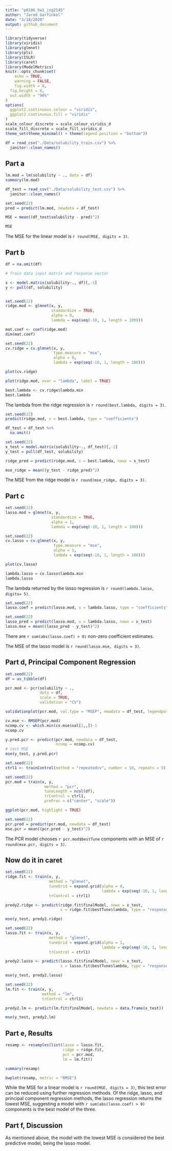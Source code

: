 ```yaml
---
title: "p8106_hw1_jsg2145"
author: "Jared Garfinkel"
date: "2/18/2020"
output: github_document
---
```


```r
library(tidyverse)
library(viridis)
library(glmnet)
library(pls)
library(ISLR)
library(caret)
library(ModelMetrics)
knitr::opts_chunk$set(
	echo = TRUE,
	warning = FALSE,
	fig.width = 8, 
  fig.height = 6,
  out.width = "90%"
)
options(
  ggplot2.continuous.colour = "viridis",
  ggplot2.continuous.fill = "viridis"
)
scale_colour_discrete = scale_colour_viridis_d
scale_fill_discrete = scale_fill_viridis_d
theme_set(theme_minimal() + theme(legend.position = "bottom"))
```

```r
df = read_csv("./Data/solubility_train.csv") %>% 
  janitor::clean_names()
```

## Part a

```r
lm.mod = lm(solubility ~ ., data = df)
summary(lm.mod)
```

```r
df_test = read_csv("./Data/solubility_test.csv") %>% 
  janitor::clean_names()

set.seed(22)
pred = predict(lm.mod, newdata = df_test)

MSE = mean((df_test$solubility - pred)^2)

MSE
```
The MSE for the linear model is `r round(MSE, digits = 3)`.

## Part b

```r
df = na.omit(df)

# Train data input matrix and response vector

x <- model.matrix(solubility~., df)[,-1]
y <- pull(df, solubility)


set.seed(22)
ridge.mod <- glmnet(x, y, 
                    standardize = TRUE, 
                    alpha = 0,
                    lambda = exp(seq(-10, 1, length = 100)))

mat.coef <- coef(ridge.mod)
dim(mat.coef)

set.seed(22)
cv.ridge = cv.glmnet(x, y, 
                     type.measure = "mse", 
                     alpha = 0, 
                     lambda = exp(seq(-10, 1, length = 100)))

plot(cv.ridge)
```

```r
plot(ridge.mod, xvar = "lambda", label = TRUE)
```

```r
best.lambda <- cv.ridge$lambda.min
best.lambda
```

The lambda from the ridge regression is `r round(best.lambda, digits = 3)`.

```r
set.seed(22)
predict(ridge.mod, s = best.lambda, type = "coefficients")
```

```r
df_test = df_test %>% 
  na.omit()

set.seed(22)
x_test = model.matrix(solubility~., df_test)[,-1]
y_test = pull(df_test, solubility)

ridge_pred = predict(ridge.mod, s = best.lambda, newx = x_test)

mse_ridge = mean((y_test - ridge_pred)^2)
```

The MSE from the ridge model is `r round(mse_ridge, digits = 3)`.

## Part c

```r
set.seed(22)
lasso.mod = glmnet(x, y, 
                    standardize = TRUE, 
                    alpha = 1,
                    lambda = exp(seq(-10, 1, length = 100)))
```

```r
set.seed(22)
cv.lasso = cv.glmnet(x, y, 
                     type.measure = "mse", 
                     alpha = 1, 
                     lambda = exp(seq(-10, 1, length = 100)))

plot(cv.lasso)
```

```r
lambda.lasso = cv.lasso$lambda.min
lambda.lasso
```

The lambda returned by the lasso regression is `r round(lambda.lasso, digits= 5)`.

```r
set.seed(22)
lasso.coef = predict(lasso.mod, s = lambda.lasso, type = "coefficients")
```

```r
set.seed(22)
lasso_pred = predict(lasso.mod, s = lambda.lasso, newx = x_test)
lasso.mse = mean((lasso_pred - y_test)^2)
```

There are `r sum(abs(lasso.coef) > 0)` non-zero coefficient estimates.

The MSE of the lasso model is `r round(lasso.mse, digits = 3)`.

## Part d, Principal Component Regression

```r
set.seed(22)
df = as_tibble(df)

pcr.mod <- pcr(solubility ~ .,
               data = df,
               scale = TRUE, 
               validation = "CV")

validationplot(pcr.mod, val.type = "MSEP", newdata = df_test, legendpos = "topright")

cv.mse <- RMSEP(pcr.mod)
ncomp.cv <- which.min(cv.mse$val[1,,])-1
ncomp.cv

y.pred.pcr <- predict(pcr.mod, newdata = df_test, 
                      ncomp = ncomp.cv)
# test MSE
mse(y_test, y.pred.pcr)
```

```r
set.seed(22)
ctrl1 <- trainControl(method = "repeatedcv", number = 10, repeats = 5)
```

```r
set.seed(22)
pcr.mod = train(x, y,
                 method = "pcr",
                 tuneLength = ncol(df),
                 trControl = ctrl1,
                 preProc = c("center", "scale"))
```

```r
ggplot(pcr.mod, highlight = TRUE)
```

```r
set.seed(22)
pcr.pred = predict(pcr.mod, newdata = df_test)
mse.pcr = mean((pcr.pred - y_test)^2)
```

The PCR model chooses `r pcr.mod$bestTune` components with an MSE of `r round(mse.pcr, digits = 3)`.

## Now do it in caret

```r
set.seed(22)
ridge.fit <- train(x, y,
                   method = "glmnet",
                   tuneGrid = expand.grid(alpha = 0, 
                                          lambda = exp(seq(-10, 1, length = 100))),
                   trControl = ctrl1)

predy2.ridge <- predict(ridge.fit$finalModel, newx = x_test, 
                        s = ridge.fit$bestTune$lambda, type = "response")

mse(y_test, predy2.ridge)

set.seed(22)
lasso.fit <- train(x, y,
                   method = "glmnet",
                   tuneGrid = expand.grid(alpha = 1, 
                                          lambda = exp(seq(-10, 1, length = 100))),
                   trControl = ctrl1)

predy2.lasso <- predict(lasso.fit$finalModel, newx = x_test, 
                        s = lasso.fit$bestTune$lambda, type = "response")

mse(y_test, predy2.lasso)

set.seed(22)
lm.fit <- train(x, y,
                method = "lm",
                trControl = ctrl1)

predy2.lm <- predict(lm.fit$finalModel, newdata = data.frame(x_test))

mse(y_test, predy2.lm)
```


## Part e, Results

```r
resamp <- resamples(list(lasso = lasso.fit, 
                         ridge = ridge.fit, 
                         pcr = pcr.mod,
                         lm = lm.fit))

summary(resamp)

bwplot(resamp, metric = "RMSE")
```


While the MSE for a linear model is `r round(MSE, digits = 3)`, this test error can be reduced using further regression methods. Of the ridge, lasso, and principal component regression methods, the lasso regression returns the lowest MSE, suggesting a model with `r sum(abs(lasso.coef) > 0)` components is the best model of the three.

## Part f, Discussion

As mentioned above, the model with the lowest MSE is considered the best predictive model, being the lasso model.